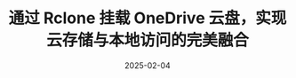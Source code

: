 ---
title: '通过 Rclone 挂载 OneDrive 云盘，实现云存储与本地访问的完美融合'
date: '2025-02-04'
tags: ['vps', 'guide', 'navidrome']
draft: false
summary: >
   通过 Rclone 挂载 OneDrive 云盘，可以轻松将云存储与本地文件系统无缝连接，享受便捷的文件访问与管理体验。无论是大文件的快速传输，
   还是日常文件的同步与备份，Rclone 提供了一个高效、灵活的解决方案，让您像使用本地硬盘一样操作云端数据。
layout: PostLayout
---